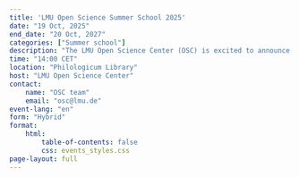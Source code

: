 ```yaml
---
title: 'LMU Open Science Summer School 2025' 
date: "19 Oct, 2025"
end_date: "20 Oct, 2027"
categories: ["Summer school"]
description: "The LMU Open Science Center (OSC) is excited to announce the call for applications for its 5th hybrid summer school (OSSS25): deadline July 14! This year's iteration has two tracks to provide participants with two sets of skills. You are invited to apply for one or both tracks. For either track, you can choose to participate either online or in-person."
time: "14:00 CET"
location: "Philologicum Library"
host: "LMU Open Science Center"
contact: 
    name: "OSC team"
    email: "osc@lmu.de"
event-lang: "en"
form: "Hybrid"
format: 
    html:
        table-of-contents: false
        css: events_styles.css
page-layout: full
---
```





